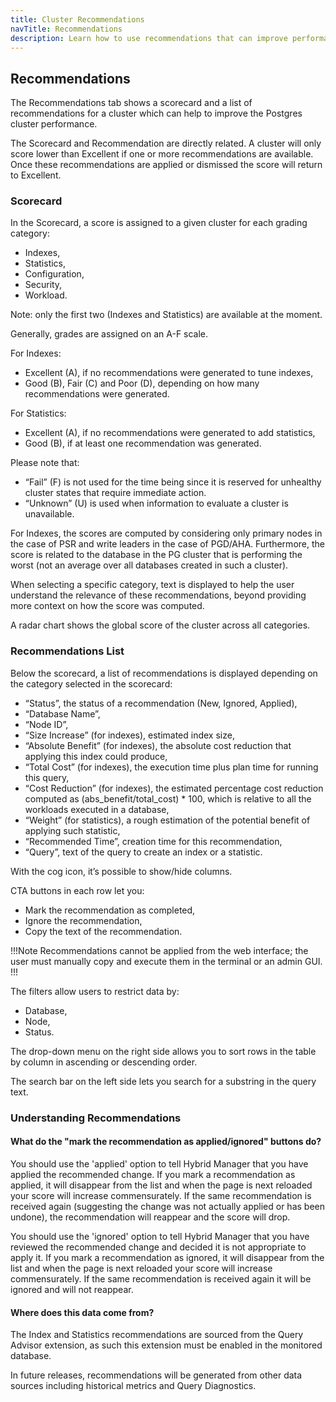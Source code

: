 ```yaml
---
title: Cluster Recommendations
navTitle: Recommendations
description: Learn how to use recommendations that can improve performance of a Hybrid Manager cluster.
---
```


## Recommendations

The Recommendations tab shows a scorecard and a list of recommendations for a cluster which can help to improve the Postgres cluster performance.

The Scorecard and Recommendation are directly related. A cluster will only score lower than Excellent if one or more recommendations are available.
Once these recommendations are applied or dismissed the score will return to Excellent.

### Scorecard

In the Scorecard, a score is assigned to a given cluster for each grading category:
- Indexes,
- Statistics,
- Configuration,
- Security,
- Workload.

Note: only the first two (Indexes and Statistics) are available at the moment.

Generally, grades are assigned on an A-F scale.

For Indexes:
- Excellent (A), if no recommendations were generated to tune indexes, 
- Good (B), Fair (C) and Poor (D), depending on how many recommendations were generated.

For Statistics:
- Excellent (A), if no recommendations were generated to add statistics, 
- Good (B), if at least one recommendation was generated.

Please note that:
- “Fail” (F) is not used for the time being since it is reserved for unhealthy cluster states that require immediate action.
- “Unknown” (U) is used when information to evaluate a cluster is unavailable.

For Indexes, the scores are computed by considering only primary nodes in the case of PSR and write leaders in the case of PGD/AHA. Furthermore, the score is related to the database in the PG cluster that is performing the worst (not an average over all databases created in such a cluster). 

When selecting a specific category, text is displayed to help the user understand the relevance of these recommendations, beyond providing more context on how the score was computed.

A radar chart shows the global score of the cluster across all categories.

### Recommendations List

Below the scorecard, a list of recommendations is displayed depending on the category selected in the scorecard:
- “Status”, the status of a recommendation (New, Ignored, Applied),
- “Database Name”,
- “Node ID”,
- “Size Increase” (for indexes), estimated index size, 
- “Absolute Benefit” (for indexes), the absolute cost reduction that applying this index could produce,
- “Total Cost” (for indexes), the execution time plus plan time for running this query,
- “Cost Reduction” (for indexes), the estimated percentage cost reduction computed as (abs_benefit/total_cost) * 100, which is relative to all the workloads executed in a database,
- “Weight” (for statistics), a rough estimation  of the potential benefit of applying such statistic, 
- “Recommended Time”, creation time	for this recommendation,
- “Query”, text of the query to create an index or a statistic.

With the cog icon, it’s possible to show/hide columns.  

CTA buttons in each row let you:
- Mark the recommendation as completed,
- Ignore the recommendation,
- Copy the text of the recommendation.

!!!Note
Recommendations cannot be applied from the web interface; the user must manually copy and execute them in the terminal or an admin GUI.
!!!

The filters allow users to restrict data by:
- Database,
- Node,
- Status.

The drop-down menu on the right side allows you to sort rows in the table by column in ascending or descending order.

The search bar on the left side lets you search for a substring in the query text.

### Understanding Recommendations

#### What do the "mark the recommendation as applied/ignored" buttons do?

You should use the 'applied' option to tell Hybrid Manager that you have applied the recommended change.
If you mark a recommendation as applied, it will disappear from the list and when the page is next reloaded your score will increase commensurately.
If the same recommendation is received again (suggesting the change was not actually applied or has been undone), the recommendation will reappear and the score will drop.

You should use the 'ignored' option to tell Hybrid Manager that you have reviewed the recommended change and decided it is not appropriate to apply it.
If you mark a recommendation as ignored, it will disappear from the list and when the page is next reloaded your score will increase commensurately.
If the same recommendation is received again it will be ignored and will not reappear.

#### Where does this data come from?

The Index and Statistics recommendations are sourced from the Query Advisor extension, as such this extension must be enabled in the monitored database.

In future releases, recommendations will be generated from other data sources including historical metrics and Query Diagnostics.